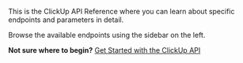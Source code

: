 This is the ClickUp API Reference where you can learn about specific endpoints and parameters in detail.

Browse the available endpoints using the sidebar on the left.

**Not sure where to begin?**
[Get Started with the ClickUp API](https://clickup.com/api)
